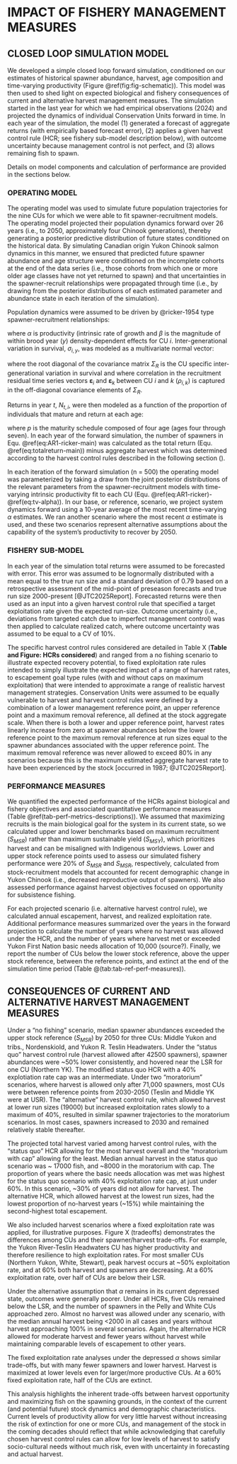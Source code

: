 # IMPACT OF FISHERY MANAGEMENT MEASURES {#sec:impact}


## CLOSED LOOP SIMULATION MODEL

We developed a simple closed loop forward simulation, conditioned on our estimates of historical spawner abundance, harvest, age composition and time-varying productivity (Figure \@ref(fig:fig-schematic)). This model was then used to shed light on expected biological and fishery consequences of current and alternative harvest management measures. The simulation started in the last year for which we had empirical observations (2024) and projected the dynamics of individual Conservation Units forward in time. In each year of the simulation, the model (1) generated a forecast of aggregate returns (with empirically based forecast error), (2) applies a given harvest control rule (HCR; see fishery sub-model description below), with outcome uncertainty because management control is not perfect, and (3) allows remaining fish to spawn.

Details on model components and calculation of performance are provided in the sections below.

### OPERATING MODEL

The operating model was used to simulate future population trajectories for the nine CUs for which we were able to fit spawner-recruitment models. The operating model projected their population dynamics forward over 26 years (i.e., to 2050, approximately four Chinook generations), thereby generating a posterior predictive distribution of future states conditioned on the historical data. By simulating Canadian origin Yukon Chinook salmon dynamics in this manner, we ensured that predicted future spawner abundance and age structure were conditioned on the incomplete cohorts at the end of the data series (i.e., those cohorts from which one or more older age classes have not yet returned to spawn) and that uncertainties in the spawner-recruit relationships were propagated through time (i.e., by drawing from the posterior distributions of each estimated parameter and abundance state in each iteration of the simulation).

Population dynamics were assumed to be driven by @ricker-1954 type spawner-recruitment relationships: 

\begin{equation}
  \ln(R_i,y) = \ln(S_i,y) + \ln(\alpha_i) - \beta S_i,y + v_i,y
  \label{eq:AR1-ricker-main}
\end{equation}

where $\alpha$ is productivity (intrinsic rate of growth and $\beta$ is the magnitude of within brood year ($y$) density-dependent effects for CU $i$. Inter-generational variation in survival, $\sigma_{i,y}$, was modeled as a multivariate normal vector:

\begin{equation}
  \sigma_{i,y} \sim \mathcal{MVN}\left(\mathbf{0}, \Sigma_R\right)
  \label{eq:var-covar}
\end{equation}

where the root diagonal of the covariance matrix $\Sigma_R$ is the CU specific inter-generational variation in survival and where correlation in the recruitment residual time series vectors $\boldsymbol{\varepsilon}_i$ and $\boldsymbol{\varepsilon}_k$ between CU $i$ and $k$ ($\rho_{i,k}$) is captured in the off-diagonal covariance elements of $\Sigma_R$.

Returns in year $t$, $N_{t,i}$, were then modeled as a function of the proportion of individuals that mature and return at each age: 

\begin{equation}
  N_{t,i} = \sum_{a=4}^{7} R_{t-a} p_{a-3}
  \label{eq:totalreturn-main}
\end{equation}

where $p$ is the maturity schedule composed of four age (ages four through seven). In each year of the forward simulation, the number of spawners in Equ. \@ref(eq:AR1-ricker-main) was calculated as the total return (Equ. \@ref(eq:totalreturn-main)) minus aggregate harvest which was determined according to the harvest control rules described in the following section ().

In each iteration of the forward simulation (n = 500) the operating model was parameterized by taking a draw from the joint posterior distributions of the relevant parameters from the spawner-recruitment models with time-varying intrinsic productivity fit to each CU (Equ. \@ref(eq:AR1-ricker)-\@ref(eq:tv-alpha)). In our base, or reference, scenario, we project system dynamics forward using a 10-year average of the most recent time-varying $\alpha$ estimates. We ran another scenario where the most recent $\alpha$ estimate is used, and these two scenarios represent alternative assumptions about the capability of the system's productivity to recover by 2050. 

### FISHERY SUB-MODEL

In each year of the simulation total returns were assumed to be forecasted with error. This error was assumed to be lognormally distributed with a mean equal to the true run size and a standard deviation of 0.79 based on a retrospective assessment of the mid-point of preseason forecasts and true run size 2000-present [@JTC2025Report]. Forecasted returns were then used as an input into a given harvest control rule that specified a target exploitation rate given the expected run-size. Outcome uncertainty (i.e., deviations from targeted catch due to imperfect management control) was then applied to calculate realized catch, where outcome uncertainty was assumed to be equal to a CV of 10%.

The specific harvest control rules considered are detailed in Table X (**Table and Figure: HCRs considered**) and ranged from a no fishing scenario to illustrate expected recovery potential, to fixed exploitation rate rules intended to simply illustrate the expected impact of a range of harvest rates, to escapement goal type rules (with and without caps on maximum exploitation) that were intended to approximate a range of realistic harvest management strategies. Conservation Units were assumed to be equally vulnerable to harvest and harvest control rules were defined by a combination of a lower management reference point, an upper reference point and a maximum removal reference, all defined at the stock aggregate scale. When there is both a lower and upper reference point, harvest rates linearly increase from zero at spawner abundances below the lower reference point to the maximum removal reference at run sizes equal to the spawner abundances associated with the upper reference point. The maximum removal reference was never allowed to exceed 80% in any scenarios because this is the maximum estimated aggregate harvest rate to have been experienced by the stock [occurred in 1987; @JTC2025Report].


### PERFORMANCE MEASURES

<!-- sections below require links to figures, and definitely some editing... -->

We quantified the expected performance of the HCRs against biological and fishery objectives and associated quantitative performance measures (Table \@ref(tab-perf-metrics-descriptions)). We assumed that maximizing recruits is the main biological goal for the system in its current state, so we calculated upper and lower benchmarks based on maximum recruitment ($S_{MSR}$) rather than maximum sustainable yield ($S_{MSY}$), which prioritizes harvest and can be misaligned with Indigenous worldviews. Lower and upper stock reference points used to assess our simulated fishery performance were 20% of $S_{MSR}$ and $S_{MSR}$, respectively, calculated from stock-recruitment models that accounted for recent demographic change in Yukon Chinook (i.e., decreased reproductive output of spawners). We also assessed performance against harvest objectives focused on opportunity for subsistence fishing.

For each projected scenario (i.e. alternative harvest control rule), we calculated annual escapement, harvest, and realized exploitation rate. Additional performance measures summarized over the years in the forward projection to calculate the number of years where no harvest was allowed under the HCR, and the number of years where harvest met or exceeded Yukon First Nation basic needs allocation of 10,000 (source?). Finally, we report the number of CUs below the lower stock reference, above the upper stock reference, between the reference points, and extinct at the end of the simulation time period (Table @\ref(tab:tab-ref-perf-measures)).


## CONSEQUENCES OF CURRENT AND ALTERNATIVE HARVEST MANAGEMENT MEASURES

Under a "no fishing" scenario, median spawner abundances exceeded the upper stock reference ($S_{MSR}$) by 2050 for three CUs: Middle Yukon and tribs., Nordenskiold, and Yukon R. Teslin Headwaters. Under the "status quo" harvest control rule (harvest allowed after 42500 spawners), spawner abundances were ~50% lower consistently, and hovered near the LSR for one CU (Northern YK). The modified status quo HCR with a 40% explotiation rate cap was an intermediate. Under two "moratorium" scenarios, where harvest is allowed only after 71,000 spawners, most CUs were between reference points from 2030-2050 (Teslin and Middle YK were at USR). The "alternative" harvest control rule, which allowed harvest at lower run sizes (19000) but increased exploitation rates slowly to a maximum of 40%, resulted in similar spawner trajectories to the moratorium scenarios. In most cases, spawners increased to 2030 and remained relatively stable thereafter. 

The projected total harvest varied among harvest control rules, with the "status quo" HCR allowing for the most harvest overall and the "moratorium with cap" allowing for the least. Median annual harvest in the status quo scenario was ~ 17000 fish, and ~8000 in the moratorium with cap. The proportion of years where the basic needs allocation was met was highest for the status quo scenario with 40% exploitation rate cap, at just under 60%. In this scenario, ~30% of years did not allow for harvest. The alternative HCR, which allowed harvest at the lowest run sizes, had the lowest proportion of no-harvest years (~15%) while maintaining the second-highest total escapement. 

We also included harvest scenarios where a fixed exploitation rate was applied, for illustrative purposes. Figure X (tradeoffs) demonstrates the differences among CUs and their spawner/harvest trade-offs. For example, the Yukon River-Teslin Headwaters CU has higher productivity and therefore resilience to high exploitation rates. For most smaller CUs (Northern Yukon, White, Stewart), peak harvest occurs at ~50% exploitation rate, and at 60% both harvest and spawners are decreasing. At a 60% exploitation rate, over half of CUs are below their LSR. 

Under the alternative assumption that $\alpha$ remains in its current depressed state, outcomes were generally poorer. Under all HCRs, five CUs remained below the LSR, and the number of spawners in the Pelly and White CUs approached zero. Almost no harvest was allowed under any scenario, with the median annual harvest being <2000 in all cases and years without harvest approaching 100% in several scenarios. Again, the alternative HCR allowed for moderate harvest and fewer years without harvest while maintaining comparable levels of escapement to other years.

The fixed exploitation rate analyses under the depressed $\alpha$ shows similar trade-offs, but with many fewer spawners and lower harvest. Harvest is maximized at lower levels even for larger/more productive CUs. At a 60% fixed exploitation rate, half of the CUs are extinct.

This analysis highlights the inherent trade-offs between harvest opportunity and maximizing fish on the spawning grounds, in the context of the current (and potential future) stock dynamics and demographic characteristics. Current levels of productivity allow for very little harvest without increasing the risk of extinction for one or more CUs, and management of the stock in the coming decades should reflect that while acknowledging that carefully chosen harvest control rules can allow for low levels of harvest to satisfy socio-cultural needs without much risk, even with uncertainty in forecasting and actual harvest. 
